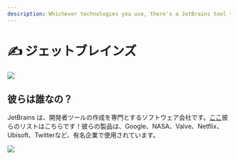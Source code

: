 ```yaml
---
description: Whichever technologies you use, there's a JetBrains tool to match!
---
```


# ✍ ジェットブレインズ

![](/.gitbook/assets/jetbrains-banner.png)

## 彼らは誰なの？

JetBrains は、開発者ツールの作成を専門とするソフトウェア会社です。[ここ](https://www.jetbrains.com/products/)彼らのリストはこちらです！彼らの製品は、Google、NASA、Valve、Netflix、Ubisoft、Twitterなど、有名企業で使用されています。

![](/.gitbook/assets/jetbrains.png)
